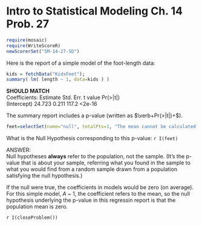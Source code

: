 Intro to Statistical Modeling Ch. 14 Prob. 27
========================================================
```r
require(mosaic)
require(WriteScoreR)
newScorerSet("SM-14-27-SD")
```
Here is the report of a simple model of the foot-length data:
```r
kids = fetchData("KidsFeet");
summary( lm( length ~ 1, data=kids ) )
```
**SHOULD MATCH**    
Coefficients:
          Estimate   Std. Err.  t value Pr(>|t|)    
(Intercept) 24.723       0.211    117.2   <2e-16 


The summary report includes a p-value (written as $\verb+Pr(>|t|)+$).
```r
feet=selectSet(name="null", totalPts=1, "The mean cannot be calculated."=FALSE, "The sample mean is zero."=FALSE, "The population mean is zero."=TRUE, "The sample mean is greater than zero."=FALSE, "The sample mean is less than zero."=FALSE, "The population mean is greater than zero."=FALSE, "The population mean is less than zero."=FALSE)
```
What is the Null Hypothesis corresponding to this p-value: `r I(feet)`

<aside>
ANSWER:    
Null hypotheses **always** refer to the population, not the sample. (It's the p-value that is about your sample, referring what you found in the sample to what you would find from a random sample drawn from a population satisfying the null hypothesis.)

If the null were true, the coefficients in models would be zero (on average).  For this simple model, *A* ~ 1, the coefficient refers to the mean, so the null hypothesis underlying the p-value in this regressin report is that the population mean is zero.
</aside>

`r I(closeProblem())`